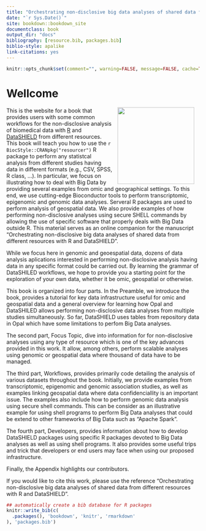 ```yaml
--- 
title: "Orchestrating non-disclosive big data analyses of shared data from different resources with R and DataSHIELD"
date: "`r Sys.Date()`"
site: bookdown::bookdown_site
documentclass: book
output_dir: "docs"
bibliography: [resource.bib, packages.bib]
biblio-style: apalike
link-citations: yes
---
```


```r
knitr::opts_chunk$set(comment="", warning=FALSE, message=FALSE, cache=TRUE)
```


# Wellcome {-}


<img src="fig/datashield.jpg" width="200" align="right" style="margin: 0 1em 0 1em" /></a> 

This is the website for a book that provides users with some common workflows for the non-disclosive analysis of biomedical data with [R](https://cran.r-project.org/) and [DataSHIELD](http://www.datashield.ac.uk/) from different resources. This book will teach you how to use the `r BiocStyle::CRANpkg("resourcer")` R package to perform any statistcal analysis from different studies having data in different formats (e.g., CSV, SPSS, R class, ...). In particular, we focus on illustrating how to deal with Big Data by providing several examples from omic and geographical settings. To this end, we use cutting-edge Bioconductor tools to perform transcriptomic, epigenomic and genomic data analyses. Serveral R packages are used to perform analysis of geospatial data. We also provide examples of how performing non-disclosive analyses using secure SHELL commands by allowing the use of specific software that properly deals with Big Data outside R. This material serves as an online companion for the manuscript “Orchestrating non-disclosive big data analyses of shared data from different resources with R and DataSHIELD”.


While we focus here in genomic and geoespatial data, dozens of data analysis aplications interested in performing non-disclosive analysis having data in any specific format could be carried out. By learning the grammar of DataSHILED workflows, we hope to provide you a starting point for the exploration of your own data, whether it be omic, geospatial or otherwise.

This book is organized into four parts. In the Preamble, we introduce the book, provides a tutorial for key data infrastructure useful for omic and geospatial data and a general overview for learning how Opal and DataSHILED allows performing non-disclosive data analyses from multiple studies simultaneously. So far, DataSHIELD uses tables from repository data in Opal which have some limitations to perfom Big Data analyses. 

The second part, Focus Topic, dive into information for for non-disclosive analyses using any type of resource which is one of the key advances provided in this work. It allow, among others, perform scalable analyses using genomic or geospatial data where thousand of data have to be managed.  

The third part, Workflows, provides primarily code detailing the analysis of various datasets throughout the book. Initially, we provide examples from transcriptomic, epigenomic and genomic association studies, as well as examples linking geospatial data where data confidenciallity is an important issue. The examples also include how to perform genomic data analysis using secure shell commands. This can be consider as an illustrative example for using shell programs to perform Big Data analyses that could be extend to other frameworks of Big Data such as “Apache Spark”. 

The fourth part, Developers, provides information about how to develop DataSHIELD packages using specific R packages devoted to Big Data analyses as well as using shell programs. It also provides some useful trips and trick that developers or end users may face when using our proposed infrastructure.

Finally, the Appendix highlights our contributors.

If you would like to cite this work, please use the reference “Orchestrating non-disclosive big data analyses of shared data from different resources with R and DataSHIELD”.

```r
## automatically create a bib database for R packages
knitr::write_bib(c(
  .packages(), 'bookdown', 'knitr', 'rmarkdown'
), 'packages.bib')
```


